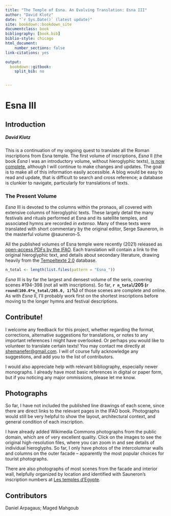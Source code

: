```yaml
--- 
title: "The Temple of Esna. An Evolving Translation: Esna III"
author: "David Klotz"
date: "`r Sys.Date()` (latest update)"
site: bookdown::bookdown_site
documentclass: book
bibliography: [book.bib]
biblio-style: chicago
html_document:
    number_sections: false
link-citations: yes

output:
  bookdown::gitbook:
    split_bib: no


---
```


# Esna III {-}  

## Introduction {-}

##### *David Klotz* {-}
  
This is a continuation of my ongoing quest to translate all the Roman inscriptions from Esna temple. The first volume of inscriptions, *Esna* II (the book *Esna* I was an introductory volume, without hieroglyphic texts), [is now complete](https://bookdown.org/shemanefer/Esna2), although I will continue to make changes and updates. The goal is to make all of this information easily accessible. A blog would be easy to read and update, that is difficult to search and cross reference; a database is clunkier to navigate, particularly for translations of texts.  

### The Present Volume {-}

*Esna* III is devoted to the columns within the pronaos, all covered with extensive columns of hieroglyphic texts. These largely detail the many festivals and rituals performed at Esna and its satellite temples, and associated hymns are recorded *in extenso*. Many of these texts were translated with short commentary by the original editor, Serge Sauneron, in the masterful volume @sauneron-5. 

All the published volumes of Esna temple were recently (2021) released as [open-access PDFs by the IFAO](https://www.ifao.egnet.net/publications/catalogue/Temples-Esna/). Each translation will contain a link to the original hieroglyphic text, and details about secondary literature, drawing heavily from the [Tempeltexte 2.0](http://www.tempeltexte.uni-tuebingen.de/portal/#/main) database.

```r

n_total <- length(list.files(pattern = "Esna_"))

```
*Esna* III is by far the largest and densest volume of the seris, covering scenes #194-398 (not all with inscriptions). So far, **`r n_total`/205 (`r round(100.0*n_total/205.0, 1)`%)** of those scenes are complete and online. As with *Esna* II, I'll probably work first on the shortest inscriptions before moving to the longer hymns and festival descriptions.

## Contribute! {-}

I welcome any feedback for this project, whether regarding the format, corrections, alternative suggestions for translations, or notes to any important references I might have overlooked. Or perhaps you would like to volunteer to translate certain texts!  You may contact me directly at <shemanefer@gmail.com>. I will of course fully acknowledge any suggestions, and add you to the list of contributors.  

I would also appreciate help with relevant bibliography, especially newer monographs. I already have most basic references in digital or paper form, but if you noticing any major ommissions, please let me know. 

## Photographs {-}

So far, I have not included the published line drawings of each scene, since there are direct links to the relevant pages in the IFAO book. Photographs would still be very helpful to show the layout, architectural context, and general condition of each inscription.  

I have already added Wikimedia Commons photographs from the public domain, which are of very excellent quality. Click on the images to see the original high-resolution files, where you can zoom in and see details of individual hieroglyphs. So far, I only have photos of the intercolumnar walls and columns on the outer facade -- apparently the most popular choices for tourist photographs.  

There are also photographs of most scenes from the facade and interior wall, helpfully organized by location and identified with Sauneron's inscription numbers at [Les temples d'Egypte](http://www.temples-egypte.net/sud/esna/esna.html).
  

## Contributors {-}

Daniel Arpagaus; Maged Mahgoub